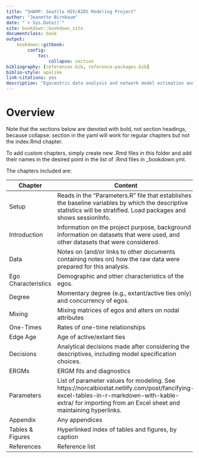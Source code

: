 ```yaml
--- 
title: "SHAMP: Seattle HIV/AIDS Modeling Project"
author: "Jeanette Birnbaum"
date: "`r Sys.Date()`"
site: bookdown::bookdown_site
documentclass: book
output:
    bookdown::gitbook: 
        config:
            toc:
                collapse: section
bibliography: [references.bib, reference-packages.bib]
biblio-style: apalike
link-citations: yes
description: "Egocentric data analysis and network model estimation and diagnostics for the Seattle HIV/AIDS Modeling Project (SHAMP)."
---
```


# Overview
Note that the sections below are denoted with bold, not section headings, because collapse: section in the yaml will work for regular chapters but not the index.Rmd chapter.

To add custom chapters, simply create new .Rmd files in this folder and add their names in the desired point in the list of .Rmd files in _bookdown.yml.

The chapters included are:


Chapter | Content
-------------- | ------------------------------------------
Setup | Reads in the "Parameters.R" file that establishes the baseline variables by which the descriptive statistics will be stratified. Load packages and shows sessionInfo.
Introduction | Information on the project purpose, background information on datasets that were used, and other datasets that were considered.
Data | Notes on (and/or links to other documents containing notes on) how the raw data were prepared for this analysis. 
Ego Characteristics | Demographic and other characteristics of the egos.
Degree | Momentary degree (e.g., extant/active ties only) and concurrency of egos.
Mixing | Mixing matrices of egos and alters on nodal attributes
One-Times | Rates of one-time relationships
Edge Age | Age of active/extant ties
Decisions | Analytical decisions made after considering the descriptives, including model specification choices.
ERGMs | ERGM fits and diagnostics
Parameters | List of parameter values for modeling. See https://norcalbiostat.netlify.com/post/fancifying-excel-tables-in-r-markdown-with-kable-extra/ for importing from an Excel sheet and maintaining hyperlinks.
Appendix | Any appendices
Tables & Figures | Hyperlinked index of tables and figures, by caption
References | Reference list


